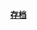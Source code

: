 {{Portal:电脑和信息技术/特選條目/2010年09月}}

<div align="right" style="font-size:small;">
'''[[Portal:电脑和信息技术/特選條目存檔|存档]]'''
</div>